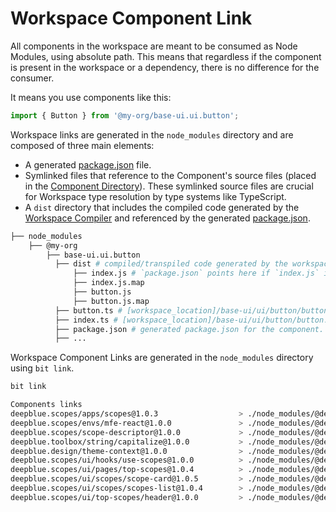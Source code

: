 # Workspace Component Link

All components in the workspace are meant to be consumed as Node Modules, using absolute path. This means that regardless if the component is present in the workspace or a dependency, there is no difference for the consumer.

It means you use components like this:

```js
import { Button } from '@my-org/base-ui.ui.button';
```

Workspace links are generated in the `node_modules` directory and are composed of three main elements:

- A generated [package.json](/packages/package-json) file.
- Symlinked files that reference to the Component's source files (placed in the [Component Directory](/workspace/component-directory)). These symlinked source files are crucial for Workspace type resolution by type systems like TypeScript.
- A `dist` directory that includes the compiled code generated by the [Workspace Compiler](/compiler/workspace-compiler) and referenced by the generated [package.json](/packages/package-json).

```bash
├── node_modules
    ├── @my-org
        ├── base-ui.ui.button
          ├── dist # compiled/transpiled code generated by the workspace compiler.
              ├── index.js # `package.json` points here if `index.js` is the main file.
              ├── index.js.map
              ├── button.js
              ├── button.js.map
          ├── button.ts # [workspace_location]/base-ui/ui/button/button.ts
          ├── index.ts # [workspace_location]/base-ui/ui/button/button.ts
          ├── package.json # generated package.json for the component. main is pointing to dist directory.
          ├── ...
```

Workspace Component Links are generated in the `node_modules` directory using `bit link`.

```bash
bit link
```

```bash
Components links
deepblue.scopes/apps/scopes@1.0.3                  > ./node_modules/@deepblue/scopes.apps.scopes
deepblue.scopes/envs/mfe-react@1.0.0               > ./node_modules/@deepblue/scopes.envs.mfe-react
deepblue.scopes/scope-descriptor@1.0.0             > ./node_modules/@deepblue/scopes.scope-descriptor
deepblue.toolbox/string/capitalize@1.0.0           > ./node_modules/@deepblue/toolbox.string.capitalize
deepblue.design/theme-context@1.0.0                > ./node_modules/@deepblue/design.theme-context
deepblue.scopes/ui/hooks/use-scopes@1.0.0          > ./node_modules/@deepblue/scopes.ui.hooks.use-scopes
deepblue.scopes/ui/pages/top-scopes@1.0.4          > ./node_modules/@deepblue/scopes.ui.pages.top-scopes
deepblue.scopes/ui/scopes/scope-card@1.0.5         > ./node_modules/@deepblue/scopes.ui.scopes.scope-card
deepblue.scopes/ui/scopes/scopes-list@1.0.4        > ./node_modules/@deepblue/scopes.ui.scopes.scopes-list
deepblue.scopes/ui/top-scopes/header@1.0.0         > ./node_modules/@deepblue/scopes.ui.top-scopes.header
```
